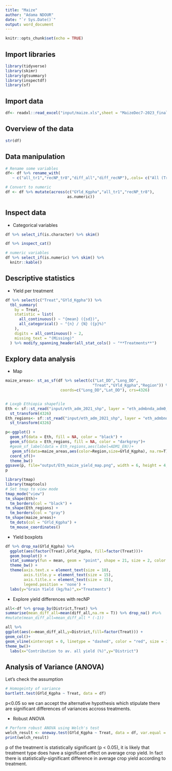 ```yaml
---
title: "Maize"
author: "Adama NDOUR"
date: "`r Sys.Date()`"
output: word_document
---
```


```r
knitr::opts_chunk$set(echo = TRUE)
```

## Import libraries
```r
library(tidyverse)
library(skimr)
library(gtsummary)
library(inspectdf)
library(sf)
```

## Import data
```r
df<- readxl::read_excel("input/maize.xls",sheet = "MaizeDec7-2023_final_no_IFDC")
```

## Overview of the data
```r
str(df)
```
## Data manipulation
```r
# Rename some variables
df<- df %>% rename_with(
   ~ c("all_tr1","recNP_tr8","diff_all","diff_recNP"),.cols= c("All (Trt1)","RecNP (Trt8)", "Yld. diff-All (%)", "Yld. diff-RecNP (%)"))

# Convert to numeric
df <- df %>% mutate(across(c("GYld_Kgpha","all_tr1","recNP_tr8"),
                           as.numeric))
```

## Inspect data
* Categorical variables
```r
df %>% select_if(is.character) %>% skim()
```
```r
df %>% inspect_cat()
```


```r
# numeric variables
df %>% select_if(is.numeric) %>% skim() %>% 
  knitr::kable()
```


## Descriptive statistics
* Yield per treatment
```r
df %>% select(c("Treat","GYld_Kgpha")) %>% 
  tbl_summary(
    by = Treat,
    statistic = list(
      all_continuous() ~ "{mean} ({sd})",
      all_categorical() ~ "{n} / {N} ({p}%)"
    ),
    digits = all_continuous() ~ 2,
    missing_text = "(Missing)"
  ) %>% modify_spanning_header(all_stat_cols() ~ "**Treatments**") 
```

## Explory data analysis
* Map
```r
maize_areas<- st_as_sf(df %>% select(c("Lat_DD","Long_DD",
                                      "Treat","GYld_Kgpha","Region")) %>% drop_na() %>% filter(GYld_Kgpha>0,Treat==9),
                        coords=c("Long_DD","Lat_DD"), crs=4326)


# Loxgb Ethiopia shapefile
Eth <- sf::st_read("input/eth_adm_2021_shp", layer = "eth_admbnda_adm0_csa_bofedb_itos_2021", quiet = TRUE) %>%
  st_transform(4326)
Eth_regions<- sf::st_read("input/eth_adm_2021_shp", layer = "eth_admbnda_adm1_csa_bofedb_2021", quiet = TRUE) %>%
  st_transform(4326)

p<-ggplot() +
  geom_sf(data = Eth, fill = NA, color = "black") +
  geom_sf(data = Eth_regions, fill = NA, color = "darkgrey")+
  #geom_sf_label(data = Eth_regions,aes(label=ADM1_EN))+
   geom_sf(data=maize_areas,aes(color=Region,size=GYld_Kgpha), na.rm=T) +
  coord_sf()+
  theme_bw()
ggsave(p, file="output/Eth_maize_yield_map.png", width = 6, height = 4, dpi = 300)
p
```
```r
library(tmap)
library(tmaptools)
# Set tmap to view mode
tmap_mode("view")
tm_shape(Eth)+
  tm_borders(col = "black") +
tm_shape(Eth_regions) +
  tm_borders(col = "gray")
tm_shape(maize_areas)+
  tm_dots(col = "GYld_Kgpha") +
  tm_mouse_coordinates()
```

* Yield boxplots
```r
df %>% drop_na(GYld_Kgpha) %>% 
  ggplot(aes(factor(Treat),GYld_Kgpha, fill=factor(Treat)))+
  geom_boxplot() +
  stat_summary(fun = mean, geom = "point", shape = 21, size = 2, color = "white",fill="blue")+
  theme_bw() +
  theme(axis.text.x = element_text(size = 10), 
        axis.title.y = element_text(size = 15),
        axis.title.x = element_text(size = 15),
        legend.position = 'none') +
  labs(y="Grain Yield (kg/ha)",x="Treatments")
```

* Explore yield differences with recNP
```r
all<-df %>% group_by(District,Treat) %>%
summarise(mean_diff_all=mean(diff_all,na.rm = T)) %>% drop_na() #%>%
#mutate(mean_diff_all=mean_diff_all * (-1))

```
```r
all %>%
ggplot(aes(x=mean_diff_all,y=District,fill=factor(Treat))) +
geom_col()+
geom_vline(xintercept = 0, linetype = "dashed", color = "red", size = 1)+
theme_bw()+
  labs(x="Contribution to av. all yield (%)",y="District")

```

## Analysis of Variance (ANOVA)

Let's check the assumption
```r
# Homogeinty of variance
bartlett.test(GYld_Kgpha ~ Treat, data = df)
```
p<0.05 so we can accept the alternative hypothesis which stipulate there are significant differences of variances accross treatments.

* Robust ANOVA
```r
# Perform robust ANOVA using Welch's test
welch_result <- oneway.test(GYld_Kgpha ~ Treat, data = df, var.equal = FALSE)
print(welch_result)
```
p of the treatment is statistically significant (p < 0.05), it is likely that treatment type does have a significant effect on average crop yield. In fact there is statistically-significant difference in average crop yield according to treatment.
